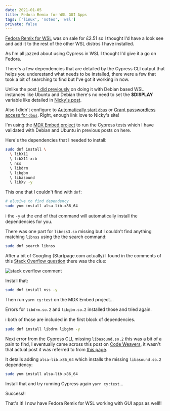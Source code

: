 ```yaml
---
date: 2021-01-05
title: Fedora Remix for WSL GUI Apps
tags: ['linux', 'notes', 'wsl']
private: false
---
```


[Fedora Remix for WSL] was on sale for £2.51 so I thought I'd have a
look see and add it to the rest of the other WSL distros I have
installed.

As I'm all jazzed about using Cypress in WSL I thought I'd give it a
go on Fedora.

There's a few dependencies that are detailed by the Cypress CLI output
that helps you underestand what needs to be installed, there were a
few that took a bit of searching to find but I've got it working in
now.

Unlike the post [I did previously] on doing it with Debian based WSL
instances like Ubuntu and Debian there's no need to set the
**$DISPLAY** variable like detailed in [Nicky's post].

Also I didn't configure to [Automatically start `dbus`] or [Grant
passwordless access for `dbus`]. Right, enough link love to Nicky's
site!

I'm using the [MDX Embed project] to run the Cypress tests which I
have validated with Debian and Ubuntu in previous posts on here.

Here's the dependencies that I needed to install:

```bash
sudo dnf install \
  \ libX11
  \ libX11-xcb
  \ nss
  \ libdrm
  \ libgbm
  \ libasound
  \ libXv -y
```

This one that I couldn't find with `dnf`:

```bash
# elusive to find dependency
sudo yum install alsa-lib.x86_64
```

ℹ the `-y` at the end of that command will automatically install the
dependencies for you.

There was one part for `libnss3.so` missing but I couldn't find
anything matching `libnss` using the the search command:

```bash
sudo dnf search libnss
```

After a bit of Googling (Startpage.com actually) I found in the
comments of this [Stack Overflow question] there was the clue:

![stack overflow comment]

Install that:

```bash
sudo dnf install nss -y
```

Then run `yarn cy:test` on the MDX Embed project...

Errors for `libdrm.so.2` and `libgbm.so.2` installed those and tried
again.

ℹ both of those are included in the first block of dependencies.

```bash
sudo dnf install libdrm libgbm -y
```

Next error from the Cypress CLI, missing `libasound.so.2` this was a
bit of a pain to find, I eventually came across this post on [Code
Weavers], it wasn't that actual post it was referred to from [this
page].

It details adding `alsa-lib.x86_64` which installs the missing
`libasound.so.2` dependency:

```bash
sudo yum install alsa-lib.x86_64
```

Install that and try running Cypress again `yarn cy:test`...

Success!!

That's it! I now have Fedora Remix for WSL working with GUI apps as
well!!

[fedora remix for wsl]:
  https://www.microsoft.com/en-us/p/fedora-remix-for-wsl/9n6gdm4k2hnc?activetab=pivot:overviewtab
[i did previously]: http://scottspence.com/2020/12/09/gui-with-wsl/
[nicky's post]:
  https://nickymeuleman.netlify.app/blog/gui-on-wsl2-cypress
[automatically start `dbus`]:
  https://nickymeuleman.netlify.app/blog/gui-on-wsl2-cypress#automatically-start-dbus
[grant passwordless access for `dbus`]:
  https://nickymeuleman.netlify.app/blog/gui-on-wsl2-cypress#grant-passwordless-access-for-dbus
[stack overflow question]:
  https://stackoverflow.com/questions/58134793/error-while-loading-shared-libraries-libnss3-so-while-running-gtlab-ci-job-to
[stack overflow comment]: ./stack-overflow-comment.png
[code weavers]:
  https://www.codeweavers.com/support/wiki/Diag/MissingLibAsoundMidi
[this page]:
  https://www.codeweavers.com/support/wiki/Diag/MissingLibAsound
[mdx embed project]: https://github.com/PaulieScanlon/mdx-embed
